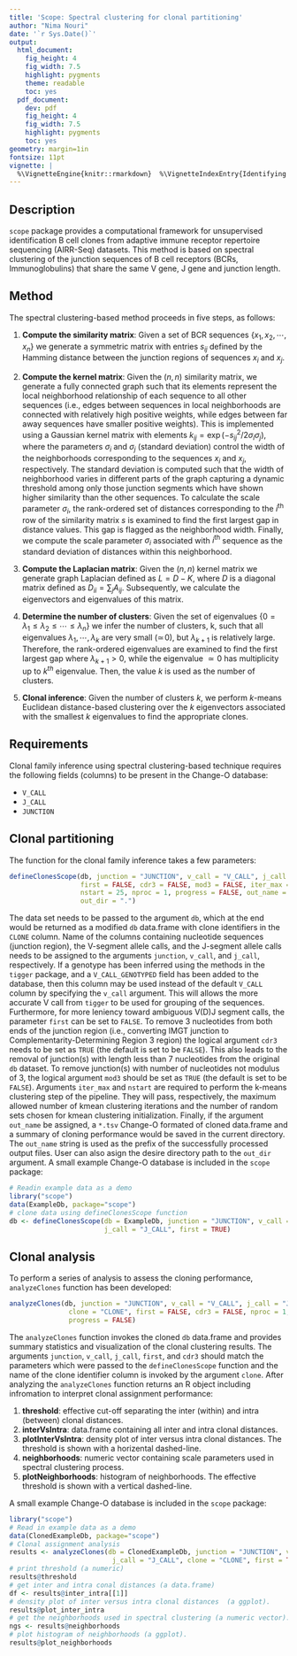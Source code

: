 ```yaml
---
title: 'Scope: Spectral clustering for clonal partitioning'
author: "Nima Nouri"
date: '`r Sys.Date()`'
output:
  html_document:
    fig_height: 4
    fig_width: 7.5
    highlight: pygments
    theme: readable
    toc: yes
  pdf_document:
    dev: pdf
    fig_height: 4
    fig_width: 7.5
    highlight: pygments
    toc: yes
geometry: margin=1in
fontsize: 11pt
vignette: |
  %\VignetteEngine{knitr::rmarkdown}  %\VignetteIndexEntry{Identifying clones from high-throughput B cell repertoire sequencing data}  %\usepackage[utf8]{inputenc}
---
```


## Description
`scope` package provides a computational framework for unsupervised identification B cell
clones from adaptive immune receptor repertoire sequencing (AIRR-Seq)
datasets. This method is based on spectral clustering of the junction
sequences of B cell receptors (BCRs, Immunoglobulins) that share the same
V gene, J gene and junction length.

## Method
The spectral clustering-based method proceeds in five steps, as follows:

1. __Compute the similarity matrix__: Given a set of BCR sequences $\{x_1, x_2, \cdots, x_n\}$ 
we generate a symmetric matrix with entries $s_{ij}$ defined by the Hamming distance 
between the junction regions of sequences $x_i$ and $x_j$.

2. __Compute the kernel matrix__: Given the $(n,n)$ similarity matrix, we
generate a fully connected graph such that its elements represent the local
neighborhood relationship of each sequence to all other sequences (i.e., edges
between sequences in local neighborhoods are connected with relatively high
positive weights, while edges between far away sequences have smaller positive
weights). This is implemented using a Gaussian kernel matrix with elements
$k_{ij} = \exp(-s^2_{ij}/2\sigma_i \sigma_j)$, where the parameters $\sigma_i$
and $\sigma_j$ (standard deviation) control the width of the neighborhoods
corresponding to the sequences $x_i$ and $x_j$, respectively. The standard
deviation is computed such that the width of neighborhood varies in different
parts of the graph capturing a dynamic threshold among only those junction
segments which have shown higher similarity than the other sequences. To
calculate the scale parameter $\sigma_i$, the rank-ordered set of distances
corresponding to the $i^\textrm{th}$ row of the similarity matrix $s$
is examined to find the first largest gap in distance values. This gap is
flagged as the neighborhood width. Finally, we compute the scale parameter
$\sigma_i$ associated with $i^\textrm{th}$ sequence as the standard deviation
of distances within this neighborhood.

3. __Compute the Laplacian matrix__: Given the $(n,n)$
kernel matrix we generate graph Laplacian defined as $L=D-K$,
where $D$ is a diagonal matrix defined as $D_{ii}=\sum_j A_{ij}$. 
Subsequently, we calculate the eigenvectors and eigenvalues of this matrix. 

4. __Determine the number of clusters__: Given the set of eigenvalues
$\{0=\lambda_1\le \lambda_2\le \cdots\le \lambda_n\}$ we infer the number
of clusters, k, such that all eigenvalues $\lambda_1, \cdots, \lambda_k$ are
very small ($\simeq\!0$), but $\lambda_{k+1}$ is relatively large. Therefore,
the rank-ordered eigenvalues are examined to find the first largest gap
where $\lambda_{k+1}>0$, while the eigenvalue $\simeq0$ has multiplicity up
to $k^{th}$ eigenvalue. Then, the value $k$ is used as the number of clusters.

5. __Clonal inference__: Given the number of clusters $k$, we perform $k$-means
Euclidean distance-based clustering over the $k$ eigenvectors associated
with the smallest $k$ eigenvalues to find the appropriate clones.

## Requirements
Clonal family inference using spectral clustering-based technique 
requires the following fields (columns) to be present in the Change-O database: 

* `V_CALL`
* `J_CALL`
* `JUNCTION`

## Clonal partitioning

The function for the clonal family inference takes a few parameters:

```r
defineClonesScope(db, junction = "JUNCTION", v_call = "V_CALL", j_call = "J_CALL", 
                  first = FALSE, cdr3 = FALSE, mod3 = FALSE, iter_max = 1000, 
                  nstart = 25, nproc = 1, progress = FALSE, out_name = NULL, 
                  out_dir = ".")
```

The data set needs to be passed to the argument `db`, which at the end would be
returned as a modified `db` data.frame with clone identifiers in the `CLONE`
column. Name of the columns containing nucleotide sequences (junction region), the V-segment
allele calls, and the J-segment allele calls needs to be assigned to the arguments
`junction`, `v_call`, and `j_call`, respectively. If a genotype has been
inferred using the methods in the `tigger` package, and a `V_CALL_GENOTYPED`
field has been added to the database, then this column may be used instead
of the default `V_CALL` column by specifying the `v_call` argument. This
will allows the more accurate V call from `tigger` to be used for grouping
of the sequences. Furthermore, for more leniency toward ambiguous V(D)J
segment calls, the parameter `first` can be set to `FALSE`. To remove $3$
nucleotides from both ends of the junction region (i.e., converting IMGT
junction to Complementarity-Determining Region $3$ region) the logical argument
`cdr3` needs to be set as `TRUE` (the default is set to be `FALSE`). This also
leads to the removal of junction(s) with length less than $7$ nucleotides from
the original `db` dataset. To remove junction(s) with number of nucleotides not
modulus of $3$, the logical argument `mod3` should be set as `TRUE` (the default
is set to be `FALSE`). Arguments `iter_max` and `nstart` are required
to perform the k-means clustering step of the pipeline. They will pass,
respectively, the maximum allowed number of kmean clustering iterations and
the number of random sets chosen for kmean clustering initialization. Finally,
if the argument `out_name` be assigned, a `*.tsv` Change-O formated of cloned
data.frame and a summary of cloning performance would be saved in the current
directory. The `out_name` string is used as the prefix of the successfully
processed output files. User can also asign the desire directory path to the
`out_dir` argument. A small example Change-O database is included in the `scope` package:

```r
# Readin example data as a demo
library("scope")
data(ExampleDb, package="scope")
# clone data using defineClonesScope function
db <- defineClonesScope(db = ExampleDb, junction = "JUNCTION", v_call = "V_CALL",
                        j_call = "J_CALL", first = TRUE)
```

## Clonal analysis

To perform a series of analysis to assess the cloning performance, `analyzeClones` function 
has been developed:

```r
analyzeClones(db, junction = "JUNCTION", v_call = "V_CALL", j_call = "J_CALL", 
               clone = "CLONE", first = FALSE, cdr3 = FALSE, nproc = 1, 
               progress = FALSE)
```

The `analyzeClones` function invokes the cloned `db` data.frame and 
provides summary statistics and visualization of the
clonal clustering results. The arguments `junction`, `v_call`, `j_call`,
`first`, and `cdr3` should match the parameters which were passed to the
`defineClonesScope` function and the name of the clone identifier column is
invoked by the argument `clone`. After analyzing the `analyzeClones` function 
returns an R object including infromation to interpret clonal assignment performance:

1. __threshold__: effective cut-off separating the inter (within) and intra (between) clonal distances.
2. __interVsIntra__: data.frame containing all inter and intra clonal distances.
3. __plotInterVsIntra__: density plot of inter versus intra clonal distances. The threshold is shown with a horizental dashed-line.
4. __neighborhoods__: numeric vector containing scale parameters used in spectral clustering process.
5. __plotNeighborhoods__: histogram of neighborhoods. The effective threshold is shown with a vertical dashed-line.

A small example Change-O database is included in the `scope` package:
 
```r
library("scope")
# Read in example data as a demo
data(ClonedExampleDb, package="scope")
# Clonal assignment analysis
results <- analyzeClones(db = ClonedExampleDb, junction = "JUNCTION", v_call = "V_CALL",
                          j_call = "J_CALL", clone = "CLONE", first = TRUE)
# print threshold (a numeric)
results@threshold
# get inter and intra conal distances (a data.frame)
df <- results@inter_intra[[1]]
# density plot of inter versus intra clonal distances  (a ggplot).
results@plot_inter_intra
# get the neighborhoods used in spectral clustering (a numeric vector).
ngs <- results@neighborhoods
# plot histogram of neighborhoods (a ggplot).
results@plot_neighborhoods
```
